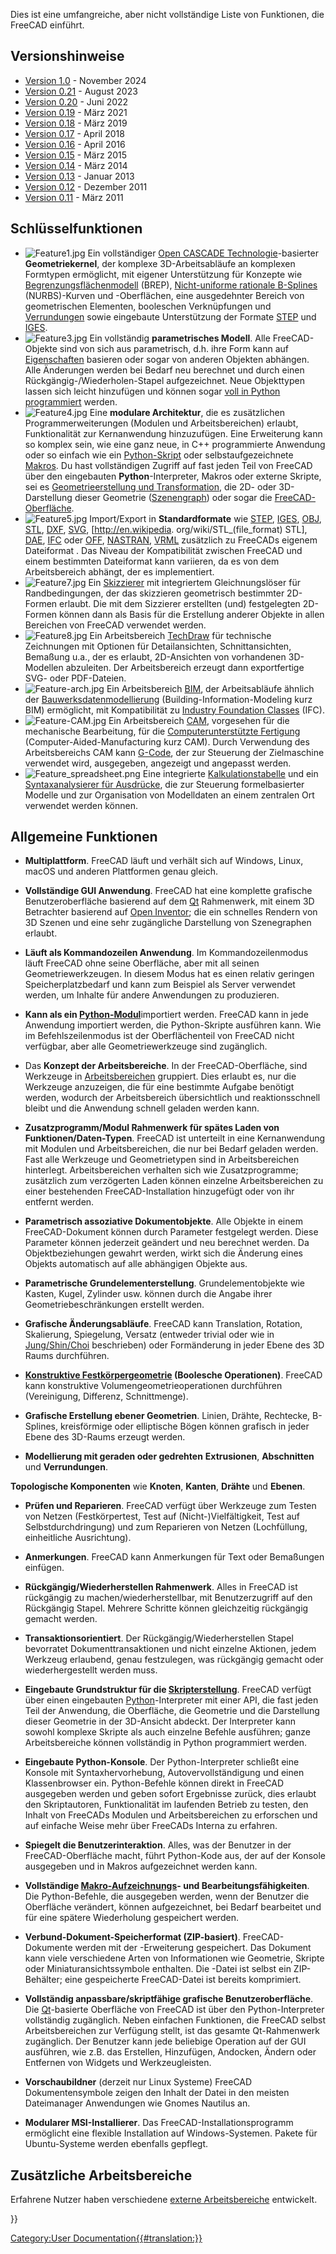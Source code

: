 <languages/>

{{Docnav/de
|[[About_FreeCAD/de|Über FreeCAD]]
|[[Installing_on_Windows/de|Installieren auf Windows]]
}}

Dies ist eine umfangreiche, aber nicht vollständige Liste von Funktionen, die FreeCAD einführt.

{{TOCright}}

<span id="Release_notes"></span>
== Versionshinweise ==

* [[Release_notes_1.0/de|Version 1.0]] - November 2024
* [[Release_notes_0.21/de|Version 0.21]] - August 2023
* [[Release_notes_0.20/de|Version 0.20]] - Juni 2022
* [[Release_notes_0.19/de|Version 0.19]] - März 2021
* [[Release_notes_0.18/de|Version 0.18]] - März 2019
* [[Release_notes_0.17/de|Version 0.17]] - April 2018
* [[Release_notes_0.16/de|Version 0.16]] - April 2016
* [[Release_notes_0.15/de|Version 0.15]] - März 2015
* [[Release_notes_0.14/de|Version 0.14]] - März 2014
* [[Release_notes_0.13/de|Version 0.13]] - Januar 2013
* [[Release_notes_0.12|Version 0.12]] - Dezember 2011
* [[Release_notes_0.11/de|Version 0.11]] - März 2011

<span id="Key_features"></span>
== Schlüsselfunktionen ==

*  [[Image:Feature1.jpg|left]] Ein vollständiger [https://de.wikipedia.org/wiki/Open_CASCADE_Technology Open CASCADE Technologie]-basierter '''Geometriekernel''', der komplexe 3D-Arbeitsabläufe an komplexen Formtypen ermöglicht, mit eigener Unterstützung für Konzepte wie [https://de.wikipedia.org/wiki/Boundary_Representation Begrenzungsflächenmodell] (BREP), [https://de.wikipedia.org/wiki/Non-Uniform_Rational_B-Spline Nicht-uniforme rationale B-Splines] (NURBS)-Kurven und -Oberflächen, eine ausgedehnter Bereich von geometrischen Elementen, booleschen Verknüpfungen und [https://en.wikipedia.org/wiki/Fillet_(mechanics) Verrundungen] sowie eingebaute Unterstützung der Formate [https://de.wikipedia.org/wiki/Standard_for_the_exchange_of_product_model_data STEP] und [https://de.wikipedia.org/wiki/Initial_Graphics_Exchange_Specification IGES]. {{clear}}
* [[Image:Feature3.jpg|left]] Ein vollständig '''parametrisches Modell'''. Alle FreeCAD-Objekte sind von sich aus parametrisch, d.h. ihre Form kann auf [[Property/de|Eigenschaften]] basieren oder sogar von anderen Objekten abhängen. Alle Änderungen werden bei Bedarf neu berechnet und durch einen Rückgängig-/Wiederholen-Stapel aufgezeichnet. Neue Objekttypen lassen sich leicht hinzufügen und können sogar [[Scripted_objects/de|voll in Python programmiert]] werden.{{clear}}
* [[Image:Feature4.jpg|left]] Eine '''modulare Architektur''', die es zusätzlichen Programmerweiterungen (Modulen und Arbeitsbereichen) erlaubt, Funktionalität zur Kernanwendung hinzuzufügen. Eine Erweiterung kann so komplex sein, wie eine ganz neue, in C++ programmierte Anwendung oder so einfach wie ein [[Power_users_hub/de|Python-Skript]] oder selbstaufgezeichnete [[Macros/de|Makros]]. Du hast vollständigen Zugriff auf fast jeden Teil von FreeCAD über den eingebauten '''Python'''-Interpreter, Makros oder externe Skripte, sei es [[Topological_data_scripting/de|Geometrieerstellung und Transformation]], die 2D- oder 3D-Darstellung dieser Geometrie ([[Scenegraph/de|Szenengraph]]) oder sogar die [[PySide/de|FreeCAD-Oberfläche]]. {{clear}}
* [[Image:Feature5.jpg|left]] Import/Export in '''Standardformate''' wie [http://en.wikipedia.org/wiki/ISO_10303 STEP], [http://en.wikipedia.org/wiki/IGES IGES], [http://en.wikipedia.org/wiki/Obj OBJ], [http://en.wikipedia.org/wiki/STL_%28file_format%29 STL], [http://en.wikipedia.org/wiki/Dxf DXF], [http://en.wikipedia.org/wiki/Svg SVG], [http://en.wikipedia. org/wiki/STL_(file_format) STL], [http://en.wikipedia.org/wiki/COLLADA DAE], [http://en.wikipedia.org/wiki/Industry_Foundation_Classes IFC] oder [http://people.sc.fsu.edu/~jburkardt/data/off/off.html OFF], [http://en.wikipedia.org/wiki/NASTRAN NASTRAN], [http://en.wikipedia.org/wiki/VRML VRML] zusätzlich zu FreeCADs eigenem Dateiformat {{FileName|[[File Format FCStd/de|FCStd]]}}. Das Niveau der Kompatibilität zwischen FreeCAD und einem bestimmten Dateiformat kann variieren, da es von dem Arbeitsbereich abhängt, der es implementiert.{{clear}}
* [[Image:Feature7.jpg|left]] Ein [[Sketcher_Workbench/de|Skizzierer]] mit integriertem Gleichnungslöser für Randbedingungen, der das skizzieren geometrisch bestimmter 2D-Formen erlaubt. Die mit dem Sizzierer erstellten (und) festgelegten 2D-Formen können dann als Basis für die Erstellung anderer Objekte in allen Bereichen von FreeCAD verwendet werden.{{clear}}
* [[Image:Feature8.jpg|left]] Ein Arbeitsbereich [[TechDraw_Workbench/de|TechDraw]] für technische Zeichnungen mit Optionen für Detailansichten, Schnittansichten, Bemaßung u.a., der es erlaubt,  2D-Ansichten von vorhandenen 3D-Modellen abzuleiten. Der Arbeitsbereich erzeugt dann exportfertige SVG- oder PDF-Dateien.{{clear}}
* [[Image:Feature-arch.jpg|left]] Ein Arbeitsbereich [[BIM_Workbench/de|BIM]], der Arbeitsabläufe ähnlich der [https://de.wikipedia.org/wiki/Building_Information_Modeling Bauwerksdatenmodellierung] (Building-Information-Modeling kurz BIM) ermöglicht, mit Kompatibilität zu [https://de.wikipedia.org/wiki/Industry_Foundation_Classes Industry Foundation Classes] (IFC).{{clear}}
* [[Image:Feature-CAM.jpg|left]] Ein Arbeitsbereich [[CAM_Workbench/de|CAM]], vorgesehen für die mechanische Bearbeitung, für die [https://de.wikipedia.org/wiki/Computer-aided_manufacturing Computerunterstützte Fertigung] (Computer-Aided-Manufacturing kurz CAM). Durch Verwendung des Arbeitsbereichs CAM kann [http://en.wikipedia.org/wiki/G-code G-Code], der zur Steuerung der Zielmaschine verwendet wird, ausgegeben, angezeigt und angepasst werden. {{clear}}
* [[Image:Feature_spreadsheet.png|left]] Eine integrierte [[Spreadsheet_Workbench/de|Kalkulationstabelle]] und ein [[Expressions/de|Syntaxanalysierer für Ausdrücke]], die zur Steuerung formelbasierter Modelle und zur Organisation von Modelldaten an einem zentralen Ort verwendet werden können.{{clear}}

<span id="General_features"></span>
== Allgemeine Funktionen ==

* '''Multiplattform'''. FreeCAD läuft und verhält sich auf Windows, Linux, macOS und anderen Plattformen genau gleich.

* '''Vollständige GUI Anwendung'''. FreeCAD hat eine komplette grafische Benutzeroberfläche basierend auf dem [http://www.qt.io/ Qt] Rahmenwerk, mit einem 3D Betrachter basierend auf [https://de.wikipedia.org/wiki/Open_Inventor Open Inventor]; die ein schnelles Rendern von 3D Szenen und eine sehr zugängliche Darstellung von Szenegraphen erlaubt.

* '''Läuft als Kommandozeilen Anwendung'''. Im Kommandozeilenmodus läuft FreeCAD ohne seine Oberfläche, aber mit all seinen Geometriewerkzeugen. In diesem Modus hat es einen relativ geringen Speicherplatzbedarf und kann zum Beispiel als Server verwendet werden, um Inhalte für andere Anwendungen zu produzieren.

* '''Kann als ein [[Embedding FreeCAD/de|Python-Modul]]'''importiert werden. FreeCAD kann in jede Anwendung importiert werden, die Python-Skripte ausführen kann. Wie im Befehlszeilenmodus ist der Oberflächenteil von FreeCAD nicht verfügbar, aber alle Geometriewerkzeuge sind zugänglich.

* Das '''Konzept der Arbeitsbereiche'''. In der FreeCAD-Oberfläche, sind Werkzeuge in [[Workbenches/de|Arbeitsbereichen]] gruppiert. Dies erlaubt es, nur die Werkzeuge anzuzeigen, die für eine bestimmte Aufgabe benötigt werden, wodurch der Arbeitsbereich übersichtlich und reaktionsschnell bleibt und die Anwendung schnell geladen werden kann.

* '''Zusatzprogramm/Modul Rahmenwerk für spätes Laden von Funktionen/Daten-Typen'''. FreeCAD ist unterteilt in eine Kernanwendung mit Modulen und Arbeitsbereichen, die nur bei Bedarf geladen werden. Fast alle Werkzeuge und Geometrietypen sind in Arbeitsbereichen hinterlegt. Arbeitsbereichen verhalten sich wie Zusatzprogramme; zusätzlich zum verzögerten Laden können einzelne Arbeitsbereichen zu einer bestehenden FreeCAD-Installation hinzugefügt oder von ihr entfernt werden.

* '''Parametrisch assoziative Dokumentobjekte'''. Alle Objekte in einem FreeCAD-Dokument können durch Parameter festgelegt werden. Diese Parameter können jederzeit geändert und neu berechnet werden. Da Objektbeziehungen gewahrt werden, wirkt sich die Änderung eines Objekts automatisch auf alle abhängigen Objekte aus.

* '''Parametrische Grundelementerstellung'''. Grundelementobjekte wie Kasten, Kugel, Zylinder usw. können durch die Angabe ihrer Geometriebeschränkungen erstellt werden.

* '''Grafische Änderungsabläufe'''. FreeCAD kann Translation, Rotation, Skalierung, Spiegelung, Versatz (entweder trivial oder wie in [https://www.researchgate.net/publication/240754626_Self-intersection_Removal_in_Triangular_Mesh_Offsetting Jung/Shin/Choi] beschrieben) oder Formänderung in jeder Ebene des 3D Raums durchführen.

* '''[[Constructive solid geometry/de|Konstruktive Festkörpergeometrie]] (Boolesche Operationen)'''. FreeCAD kann konstruktive Volumengeometrieoperationen durchführen (Vereinigung, Differenz, Schnittmenge).

* '''Grafische Erstellung ebener Geometrien'''. Linien, Drähte, Rechtecke, B-Splines, kreisförmige oder elliptische Bögen können grafisch in jeder Ebene des 3D-Raums erzeugt werden.

* '''Modellierung mit geraden oder gedrehten''' '''Extrusionen''', '''Abschnitten''' und '''Verrundungen'''.

'''Topologische Komponenten''' wie '''Knoten''', '''Kanten''', '''Drähte''' und '''Ebenen'''.

* '''Prüfen und Reparieren'''. FreeCAD verfügt über Werkzeuge zum Testen von Netzen (Festkörpertest, Test auf (Nicht-)Vielfältigkeit, Test auf Selbstdurchdringung) und zum Reparieren von Netzen (Lochfüllung, einheitliche Ausrichtung).

* '''Anmerkungen'''. FreeCAD kann Anmerkungen für Text oder Bemaßungen einfügen.

* '''Rückgängig/Wiederherstellen Rahmenwerk'''. Alles in FreeCAD ist rückgängig zu machen/wiederherstellbar, mit Benutzerzugriff auf den Rückgängig Stapel. Mehrere Schritte können gleichzeitig rückgängig gemacht werden.

* '''Transaktionsorientiert'''. Der Rückgängig/Wiederherstellen Stapel bevorratet Dokumenttransaktionen und nicht einzelne Aktionen, jedem Werkzeug erlaubend, genau festzulegen, was rückgängig gemacht oder wiederhergestellt werden muss.

* '''Eingebaute Grundstruktur für die [[Scripting/de|Skripterstellung]]'''. FreeCAD verfügt über einen eingebauten [http://www.python.org/ Python]-Interpreter mit einer API, die fast jeden Teil der Anwendung, die Oberfläche, die Geometrie und die Darstellung dieser Geometrie in der 3D-Ansicht abdeckt. Der Interpreter kann sowohl komplexe Skripte als auch einzelne Befehle ausführen; ganze Arbeitsbereiche können vollständig in Python programmiert werden.

* '''Eingebaute Python-Konsole'''. Der Python-Interpreter schließt eine Konsole mit Syntaxhervorhebung, Autovervollständigung und einen Klassenbrowser ein. Python-Befehle können direkt in FreeCAD ausgegeben werden und geben sofort Ergebnisse zurück, dies erlaubt den Skriptautoren, Funktionalität im laufenden Betrieb zu testen, den Inhalt von FreeCADs Modulen und Arbeitsbereichen zu erforschen und auf einfache Weise mehr über FreeCADs Interna zu erfahren.

* '''Spiegelt die Benutzerinteraktion'''. Alles, was der Benutzer in der FreeCAD-Oberfläche macht, führt Python-Kode aus, der auf der Konsole ausgegeben und in Makros aufgezeichnet werden kann.

* '''Vollständige [[Macros/de|Makro-]]Aufzeichnungs- und Bearbeitungsfähigkeiten'''. Die Python-Befehle, die ausgegeben werden, wenn der Benutzer die Oberfläche verändert, können aufgezeichnet, bei Bedarf bearbeitet und für eine spätere Wiederholung gespeichert werden.

* '''Verbund-Dokument-Speicherformat (ZIP-basiert)'''. FreeCAD-Dokumente werden mit der  {{FileName|.[[File Format FCStd/de|FCStd]]}}-Erweiterung gespeichert. Das Dokument kann viele verschiedene Arten von Informationen wie Geometrie, Skripte oder Miniaturansichtssymbole enthalten. Die {{FileName|.FCStd}}-Datei ist selbst ein ZIP-Behälter; eine gespeicherte FreeCAD-Datei ist bereits komprimiert.

* '''Vollständig anpassbare/skriptfähige grafische Benutzeroberfläche'''. Die [https://www.qt.io Qt]-basierte Oberfläche von FreeCAD ist über den Python-Interpreter vollständig zugänglich. Neben einfachen Funktionen, die FreeCAD selbst Arbeitsbereichen zur Verfügung stellt, ist das gesamte Qt-Rahmenwerk zugänglich. Der Benutzer kann jede beliebige Operation auf der GUI ausführen, wie z.B. das Erstellen, Hinzufügen, Andocken, Ändern oder Entfernen von Widgets und Werkzeugleisten.

* '''Vorschaubildner''' (derzeit nur Linux Systeme) FreeCAD Dokumentensymbole zeigen den Inhalt der Datei in den meisten Dateimanager Anwendungen wie Gnomes Nautilus an.

* '''Modularer MSI-Installierer'''. Das FreeCAD-Installationsprogramm ermöglicht eine flexible Installation auf Windows-Systemen. Pakete für Ubuntu-Systeme werden ebenfalls gepflegt.

<span id="Extra_Workbenches"></span>
==Zusätzliche Arbeitsbereiche==

Erfahrene Nutzer haben verschiedene [[External_workbenches/de|externe Arbeitsbereiche]] entwickelt.


{{Docnav/de
|[[About_FreeCAD/de|Über FreeCAD]]
|[[Installing_on_Windows/de|Installieren auf Windows]]
}}

{{Userdocnavi{{#translation:}}}}
[[Category:User Documentation{{#translation:}}]]